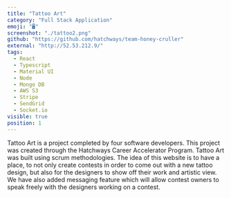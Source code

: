 ```yaml
---
title: "Tattoo Art"
category: "Full Stack Application"
emoji: "🖥"
screenshot: "./tattoo2.png"
github: "https://github.com/hatchways/team-honey-cruller"
external: "http://52.53.212.9/"
tags:
  - React
  - Typescript
  - Material UI
  - Node
  - Mongo DB
  - AWS S3
  - Stripe
  - SendGrid
  - Socket.io
visible: true
position: 1
---
```


Tattoo Art is a project completed by four software developers. This project was created through the Hatchways Career Accelerator Program. Tattoo Art was built using scrum methodologies. The idea of this website is to have a place, to not only create contests in order to come out with a new tattoo design, but 
also for the designers to show off their work and artistic view. We have also added messaging feature which will allow contest owners to speak freely with the designers working on a contest.
